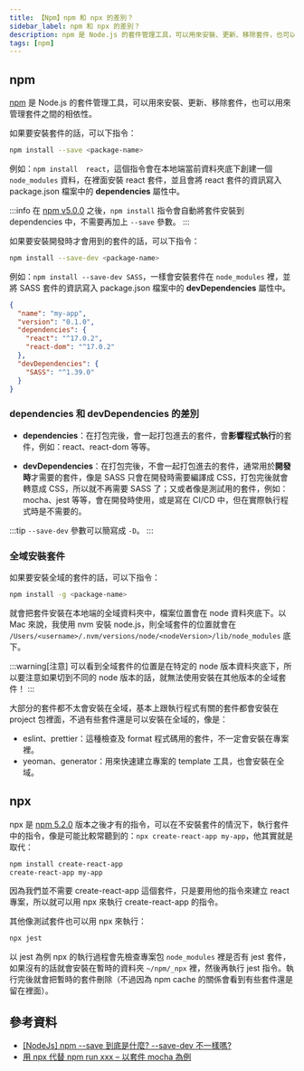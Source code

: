 ```yaml
---
title: 【Npm】npm 和 npx 的差別？
sidebar_label: npm 和 npx 的差別？
description: npm 是 Node.js 的套件管理工具，可以用來安裝、更新、移除套件，也可以用來管理套件之間的相依性。npx 是 npm 5.2.0 版本之後才有的指令，可以在不安裝套件的情況下，執行套件中的指令。
tags: [npm]
---
```


## npm

[npm](https://www.npmjs.com/) 是 Node.js 的套件管理工具，可以用來安裝、更新、移除套件，也可以用來管理套件之間的相依性。

如果要安裝套件的話，可以下指令：

```bash
npm install --save <package-name>
```

例如：`npm install 
 react`，這個指令會在本地端當前資料夾底下創建一個 `node_modules` 資料，在裡面安裝 react 套件，並且會將 react 套件的資訊寫入 package.json 檔案中的 **dependencies** 屬性中。

:::info
在 [npm v5.0.0](https://blog.npmjs.org/post/161081169345/v500) 之後，`npm install` 指令會自動將套件安裝到 dependencies 中，不需要再加上 `--save` 參數。
:::

如果要安裝開發時才會用到的套件的話，可以下指令：

```bash
npm install --save-dev <package-name>
```

例如：`npm install --save-dev SASS`，一樣會安裝套件在 `node_modules` 裡，並將 SASS 套件的資訊寫入 package.json 檔案中的 **devDependencies** 屬性中。

```json {4,8} title="package.json"
{
  "name": "my-app",
  "version": "0.1.0",
  "dependencies": {
    "react": "^17.0.2",
    "react-dom": "^17.0.2"
  },
  "devDependencies": {
    "SASS": "^1.39.0"
  }
}
```

### dependencies 和 devDependencies 的差別

- **dependencies**：在打包完後，會一起打包進去的套件，會**影響程式執行**的套件，例如：react、react-dom 等等。

- **devDependencies**：在打包完後，不會一起打包進去的套件，通常用於**開發時**才需要的套件，像是 SASS 只會在開發時需要編譯成 CSS，打包完後就會轉意成 CSS，所以就不再需要 SASS 了；又或者像是測試用的套件，例如：mocha、jest 等等，會在開發時使用，或是寫在 CI/CD 中，但在實際執行程式時是不需要的。

:::tip
`--save-dev` 參數可以簡寫成 `-D`。
:::

### 全域安裝套件

如果要安裝全域的套件的話，可以下指令：

```bash
npm install -g <package-name>
```

就會把套件安裝在本地端的全域資料夾中，檔案位置會在 node 資料夾底下。以 Mac 來說，我使用 nvm 安裝 node.js，則全域套件的位置就會在 `/Users/<username>/.nvm/versions/node/<nodeVersion>/lib/node_modules` 底下。

:::warning[注意]
可以看到全域套件的位置是在特定的 node 版本資料夾底下，所以要注意如果切到不同的 node 版本的話，就無法使用安裝在其他版本的全域套件！
:::

大部分的套件都不太會安裝在全域，基本上跟執行程式有關的套件都會安裝在 project 包裡面，不過有些套件還是可以安裝在全域的，像是：

- eslint、prettier：這種檢查及 format 程式碼用的套件，不一定會安裝在專案裡。
- yeoman、generator：用來快速建立專案的 template 工具，也會安裝在全域。

## npx

npx 是 [npm 5.2.0](https://blog.npmjs.org/post/162844303435/v520-2017-07-05.html) 版本之後才有的指令，可以在不安裝套件的情況下，執行套件中的指令，像是可能比較常聽到的：`npx create-react-app my-app`，他其實就是取代：

```bash
npm install create-react-app
create-react-app my-app
```

因為我們並不需要 create-react-app 這個套件，只是要用他的指令來建立 react 專案，所以就可以用 npx 來執行 create-react-app 的指令。

其他像測試套件也可以用 npx 來執行：

```bash
npx jest
```

以 jest 為例 npx 的執行過程會先檢查專案包 `node_modules` 裡是否有 jest 套件，如果沒有的話就會安裝在暫時的資料夾 `~/npm/_npx` 裡，然後再執行 jest 指令。執行完後就會把暫時的套件刪除（不過因為 npm cache 的關係會看到有些套件還是留在裡面）。

## 參考資料

- [[NodeJs] npm --save 到底是什麼? --save-dev 不一樣嗎?](https://medium.com/itsems-frontend/nodejs-npm-dependencies-devdependencies-8934f641c8ef)
- [用 npx 代替 npm run xxx – 以套件 mocha 為例](https://hot50773.medium.com/npx-%E5%AD%B8%E7%BF%92%E7%AD%86%E8%A8%98-c9c6074c9a64)
